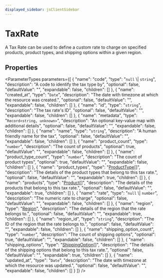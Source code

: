 ```yaml
---
displayed_sidebar: jsClientSidebar
---
```



# TaxRate

A Tax Rate can be used to define a custom rate to charge on specified products, product types, and shipping options within a given region.

## Properties

<ParameterTypes parameters={[
  {
    "name": "code",
    "type": "`null` \\| `string`",
    "description": "A code to identify the tax type by",
    "optional": false,
    "defaultValue": "",
    "expandable": false,
    "children": []
  },
  {
    "name": "created_at",
    "type": "`Date`",
    "description": "The date with timezone at which the resource was created.",
    "optional": false,
    "defaultValue": "",
    "expandable": false,
    "children": []
  },
  {
    "name": "id",
    "type": "`string`",
    "description": "The tax rate's ID",
    "optional": false,
    "defaultValue": "",
    "expandable": false,
    "children": []
  },
  {
    "name": "metadata",
    "type": "`Record<string, unknown>`",
    "description": "An optional key-value map with additional details",
    "optional": false,
    "defaultValue": "",
    "expandable": false,
    "children": []
  },
  {
    "name": "name",
    "type": "`string`",
    "description": "A human friendly name for the tax",
    "optional": false,
    "defaultValue": "",
    "expandable": false,
    "children": []
  },
  {
    "name": "product_count",
    "type": "`number`",
    "description": "The count of products",
    "optional": true,
    "defaultValue": "",
    "expandable": false,
    "children": []
  },
  {
    "name": "product_type_count",
    "type": "`number`",
    "description": "The count of product types",
    "optional": true,
    "defaultValue": "",
    "expandable": false,
    "children": []
  },
  {
    "name": "product_types",
    "type": "[ProductType](internal.ProductType.mdx)[]",
    "description": "The details of the product types that belong to this tax rate.",
    "optional": false,
    "defaultValue": "",
    "expandable": true,
    "children": []
  },
  {
    "name": "products",
    "type": "[Product](internal.Product.mdx)[]",
    "description": "The details of the products that belong to this tax rate.",
    "optional": false,
    "defaultValue": "",
    "expandable": true,
    "children": []
  },
  {
    "name": "rate",
    "type": "`null` \\| `number`",
    "description": "The numeric rate to charge",
    "optional": false,
    "defaultValue": "",
    "expandable": false,
    "children": []
  },
  {
    "name": "region",
    "type": "[Region](internal.Region.mdx)",
    "description": "The details of the region that the rate belongs to.",
    "optional": false,
    "defaultValue": "",
    "expandable": true,
    "children": []
  },
  {
    "name": "region_id",
    "type": "`string`",
    "description": "The ID of the region that the rate belongs to.",
    "optional": false,
    "defaultValue": "",
    "expandable": false,
    "children": []
  },
  {
    "name": "shipping_option_count",
    "type": "`number`",
    "description": "The count of shipping options",
    "optional": true,
    "defaultValue": "",
    "expandable": false,
    "children": []
  },
  {
    "name": "shipping_options",
    "type": "[ShippingOption](internal.ShippingOption.mdx)[]",
    "description": "The details of the shipping options that belong to this tax rate.",
    "optional": false,
    "defaultValue": "",
    "expandable": true,
    "children": []
  },
  {
    "name": "updated_at",
    "type": "`Date`",
    "description": "The date with timezone at which the resource was updated.",
    "optional": false,
    "defaultValue": "",
    "expandable": false,
    "children": []
  }
]} />
